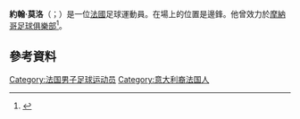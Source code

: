 {{noteTA
|G1=Football
|G2=uefa
|G3=EPL
}}

'''約翰·莫洛'''（{{lang-fr|Yohan Mollo}}；{{bd|1989年|7月18日}}）是一位[[法國|法國]]足球運動員。在場上的位置是邊鋒。他曾效力於[[摩納哥足球俱樂部|摩納哥足球俱樂部]]<ref>{{Cite web |url=http://www.goal.com/fr/news/29/ligue-1/2009/12/04/1665084/ligue-1-premier-contrat-pro-pour-mollo |title=Ligue 1 – Premier contrat pro pour Mollo – Goal.com |accessdate=2015-06-02 |archive-date=2015-02-24 |archive-url=https://web.archive.org/web/20150224094350/http://www.goal.com/fr/news/29/ligue-1/2009/12/04/1665084/ligue-1-premier-contrat-pro-pour-mollo |dead-url=no }}</ref>。

==參考資料==
{{Reflist}}

{{DEFAULTSORT: Mollo, Yohan}}
[[Category:法国男子足球运动员|Category:法国男子足球运动员]]
[[Category:意大利裔法国人|Category:意大利裔法国人]]